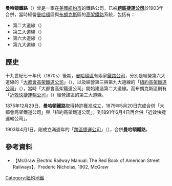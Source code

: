 {{Link style|time=2015-12-12T02:12:47+00:00}}
'''曼哈頓鐵路'''（{{Lang-en|Manhattan Railway}}）曾是一家在[[美國|美國]][[紐約市|紐約市]]的鐵路公司，已被'''[[跨區捷運公司|跨區捷運公司]]'''於1903年合併，當時經營[[曼哈頓|曼哈頓]]區與[[布朗克斯|布朗克斯]]區的[[高架鐵路|高架鐵路]]系統，包括有：

* 第二大道線（{{Lang-en|[[:en:Second_Avenue_Line_(Manhattan_elevated)|Second Avenue Line]]}}）
* 第三大道線（{{Lang-en|[[:en:Third_Avenue_Line_(Manhattan_elevated)|Third Avenue Line]]}}）
* 第六大道線（{{Lang-en|[[:en:Sixth_Avenue_Line_(Manhattan_elevated)|Sixth Avenue Line]]}}）
* 第九大道線（{{Lang-en|[[:en:Ninth_Avenue_Line_(Manhattan_elevated)|Ninth Avenue Line]]}}）

==歷史==
十九世紀七十年代（1870s）後期，[[曼哈頓|曼哈頓區]]有兩家[[鐵路公司|鐵路公司]]，分別是經營第六大道線的「[[大都會高架鐵道公司|大都會高架鐵道公司]]」（{{Lang-en|Metropolitan Elevated Railway}}），以及經營第三與第九大道線的「[[紐約高架鐵道公司|紐約高架鐵道公司]]」（{{Lang-en|New York Elevated Railroad}}），當時「大都會高架鐵道公司」開始建造第二大道線。而布朗克斯區則有「[[近效快捷運輸公司|近效快捷運輸公司]]」（{{Lang-en|Suburban Rapid Transit Company}}）經營該區的第三大道線。

1875年12月29日，'''曼哈頓鐵路'''取得特許獲准成立，1879年5月20日完成合併「大都會高架鐵道公司」與「紐約高架鐵道公司」，到1891年6月4日再合併「近效快捷運輸公司」。

1903年4月1日，剛成立滿週年的「[[跨區捷運公司|跨區捷運公司]]」（{{Lang-en| Interborough Rapid Transit Company }}），合併'''曼哈頓鐵路'''。

==參考資料==
* 【McGraw Electric Railway Manual: The Red Book of American Street Railways】，Frederic Nicholas, 1902, McGraw

{{NYCS navbox}}
{{公司小作品}}

[[Category:紐約地鐵|Category:紐約地鐵]]